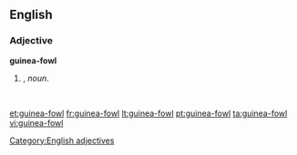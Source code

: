==English==

===Adjective===
'''guinea-fowl'''

# {{form of|Attributive form|[[guinea fowl]]|nodot=1}}, ''noun''.
#: ''&nbsp;''

[[Category:English adjectives]]

[[et:guinea-fowl]]
[[fr:guinea-fowl]]
[[lt:guinea-fowl]]
[[pt:guinea-fowl]]
[[ta:guinea-fowl]]
[[vi:guinea-fowl]]